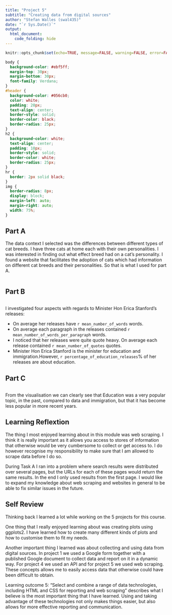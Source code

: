 ```yaml
---
title: "Project 5"
subtitle: "Creating data from digital sources"
author: "Stefan Walles (swal435)"
date: "`r Sys.Date()`"
output:
  html_document:
    code_folding: hide
---
```


```r
knitr::opts_chunk$set(echo=TRUE, message=FALSE, warning=FALSE, error=FALSE)
```

``` css
body {
  background-color: #ebf5ff;
  margin-top: 30px;
  margin-bottom: 30px;
  font-family: Verdana;
}
#header {
  background-color: #056cb0;
  color: white;
  padding: 20px;
  text-align: center;
  border-style: solid;
  border-color: black;
  border-radius: 25px;
}
h2 {
  background-color: white;
  text-align: center;
  padding: 10px;
  border-style: solid;
  border-color: white;
  border-radius: 25px;
}
hr {
  border: 2px solid black;
}
img {
  border-radius: 8px;
  display: block;
  margin-left: auto;
  margin-right: auto;
  width: 75%;
}
```

## Part A

The data context I selected was the differences between different types of cat breeds. I have three cats at home each with their own personalities. I was interested in finding out what effect breed had on a cat's personality. I found a website that facilitates the adoption of cats which had information on different cat breeds and their personalities. So that is what I used for part A.

```r

```

## Part B

```r

```

I investigated four aspects with regards to Minister Hon Erica Stanford's releases:

- On average her releases have `r mean_number_of_words` words.
- On average each paragraph in the releases contained `r mean_number_of_words_per_paragraph` words.
- I noticed that her releases were quite quote heavy. On average each release contained `r mean_number_of_quotes` quotes.
- Minister Hon Erica Stanford is the minister for education and immigration.However,  `r percentage_of_education_releases`% of her releases are about education.

## Part C

```r

```

From the visualisation we can clearly see that Education was a very popular topic, in the past, compared to data and immigration, but that it has become less popular in more recent years.

## Learning Reflextion

The thing I most enjoyed learning about in this module was web scraping. I think it is really important as it allows you access to stores of information that otherwise would be very cumbersome to collect or get access to. I do however recognise my responsibility to make sure that I am allowed to scrape data before I do so.

During Task A I ran into a problem where search results were distributed over several pages, but the URLs for each of these pages would return the same results. In the end I only used results from the first page. I would like to expand my knowledge about web scraping and websites in general to be able to fix similar issues in the future.

## Self Review

Thinking back I learned a lot while working on the 5 projects for this course. 

One thing that I really enjoyed learning about was creating plots using ggplots2. I have learned how to create many different kinds of plots and how to customise them to fit my needs.

Another important thing I learned was about collecting and using data from digital sources. In project 1 we used a Google form together with a published Google document to collect data and report on it in a dynamic way. For project 4 we used an API and for project 5 we used web scraping. These concepts allows me to easily access data that otherwise could have been difficult to obtain.

Learning outcome 5: "Select and combine a range of data technologies, including HTML and CSS for reporting and web scraping" describes what I believe is the most important thing that I have learned. Using and taking advantage of these technologies not only makes things easier, but also allows for more effective reporting and communication.
